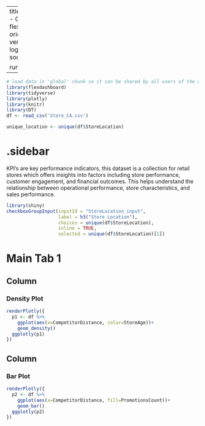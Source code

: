 
---
title: "Retail Store Performance - Check Box"
output: 
  flexdashboard::flex_dashboard:
    orientation: columns
    vertical_layout: fill
    logo: logo.png
    source_code: embed
    social: menu

runtime: shiny
---

```r
# load data in 'global' chunk so it can be shared by all users of the dashboard
library(flexdashboard)
library(tidyverse)
library(plotly)
library(knitr)
library(DT)
df <- read_csv('Store_CA.csv')

unique_location <- unique(df$StoreLocation)
```

{.sidebar}
=======================================================================

KPI’s are key performance indicators, this dataset is a collection for retail stores which offers insights into factors including store performance, customer engagement, and financial outcomes. This helps understand the relationship between operational performance, store characteristics, and sales performance.

```r
library(shiny)
checkboxGroupInput(inputId = "StoreLocation_input", 
                   label = h3("Store Location"),
                   choices = unique(df$StoreLocation), 
                   inline = TRUE,
                   selected = unique(df$StoreLocation)[1])

```

Main Tab 1
=======================================================================

Column {data-width=500}
-----------------------------------------------------------------------

### Density Plot

```r
renderPlotly({
  p1 <- df %>% 
    ggplot(aes(x=CompetitorDistance, color=StoreAge))+
    geom_density()
  ggplotly(p1)
})
```

Column {data-width=500}
-----------------------------------------------------------------------

### Bar Plot

```r
renderPlotly({
  p2 <- df %>% 
    ggplot(aes(x=CompetitorDistance, fill=PromotionsCount))+
    geom_bar()
  ggplotly(p2)
})
```
